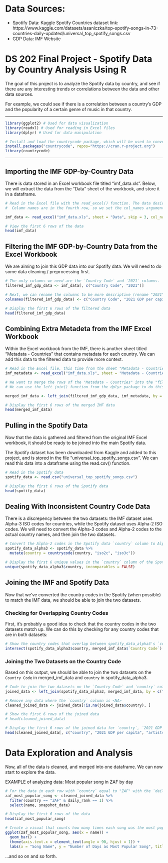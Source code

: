 # Data Sources:
- Spotify Data: Kaggle Spotify Countries dataset link: https://www.kaggle.com/datasets/asaniczka/top-spotify-songs-in-73-countries-daily-updated/universal_top_spotify_songs.csv
- GDP Data: IMF Website

# DS 202 Final Project - Spotify Data by Country Analysis Using R
The goal of this project is to analyze the Spotify data by country, and see if there are any interesting trends or correlations between the data and other data sources. 

For example, we could see if there is a correlation between a country's GDP and the popularity of a certain genre of music in that country.

---

```r
library(ggplot2) # Used for data visualization
library(readxl) # Used for reading in Excel files
library(dplyr) # Used for data manipulation

# Install and load the countrycode package, which will be used to convert between country codes (why this is needed is explained later in the project)
install.packages("countrycode", repos="https://cran.r-project.org")
library(countrycode)
```

---

## Importing the IMF GDP-by-Country Data
There is data stored in an Excel workbook file titled "imf_data.xls". Below, we will extract the data from the "Data" sheet of the workbook, and store it in a dataframe.

```r

# Read in the Excel file with the read_excel() function. The data desired is in the "Data" sheet. The first three rows are info for the user, so we skip them.
#  Column names are in the fourth row, so we set the col_names argument to TRUE.

imf_data <- read_excel("imf_data.xls", sheet = "Data", skip = 3, col_names = TRUE)

# View the first 6 rows of the data
head(imf_data)

```

## Filtering the IMF GDP-by-Country Data from the Excel Workbook
We are aiming to join this GDP data into our Spotify data. We will need to do some data cleaning / preprocessing first.

```r
# The only columns we need are the `Country Code` and `2021` columns.
filtered_imf_gdp_data <- imf_data[, c("Country Code", "2021")]

# Next, we can rename the columns to be more descriptive (rename "2021" to "2021 GDP per capita")
colnames(filtered_imf_gdp_data) <- c("Country Code", "2021 GDP per capita")

# Display the first 6 rows of the filtered data
head(filtered_imf_gdp_data)
```

## Combining Extra Metadeta from the IMF Excel Workbook
Within the Excel workbook from the IMF, there is another sheet titled "Metadata - Countries" that contains metadata for each country. We can add this data to the filtered data to provide more context.

```r
# Read in the Excel file, this time from the sheet "Metadata - Countries"
imf_metadata <- read_excel("imf_data.xls", sheet = "Metadata - Countries")

# We want to merge the rows of the "Metadata - Countries" into the "filtered_imf_data" dataframe based on the "Country Code" column.
# We can use the left_join() function from the dplyr package to do this.

merged_imf_data <- left_join(filtered_imf_gdp_data, imf_metadata, by = "Country Code")

# Display the first 6 rows of the merged IMF data
head(merged_imf_data)
```


## Pulling in the Spotify Data
Now that the data is gathered and filtered from the original IMF Excel workbook, it should be ready to be joined into the main Spotify data.

The Spotify dataset has been downloaded from Kaggle and added to this project, and is stored in the file "universal_top_spotify_songs.csv". We can read this data into a dataframe using the read.csv() function.

```r
# Read in the Spotify data
spotify_data <- read.csv("universal_top_spotify_songs.csv")

# Display the first 6 rows of the Spotify data
head(spotify_data)
```


## Dealing With Inconsistent Country Code Data
There is a discrepency between the two datasets: the IMF dataset uses Alpha-3 ISO codes for countries, while the Spotify dataset uses Alpha-2 ISO codes. We will need to convert the Alpha-3 codes and Alpha-2 codes to the actual country names, and then join the two datasets.

```r

# Convert the Alpha-2 codes in the Spotify data `country` column to Alpha-3 codes to match the IMF data in a new dataframe copy of the Spotify data
spotify_data_alpha3 <- spotify_data %>%
  mutate(country = countrycode(country, "iso2c", "iso3c"))

# Display the first 6 unique values in the `country` column of the Spotify data that aren't <NA>
unique(spotify_data_alpha3$country, incomparables = FALSE)
```


## Joining the IMF and Spotify Data
Now that we've converted the country codes in the Spotify (when possible) to match the IMF data, we should be able to join the two datasets.


### Checking for Overlapping Country Codes
First, it's probably a good idea to check that the country codes in the two datasets match up. We can do this by checking for any country codes that are in both datasets:
```r

# Show the country codes that overlap between spotify_data_alpha3's `country` column and merged_imf_data's `Country Code` column
intersect(spotify_data_alpha3$country, merged_imf_data$`Country Code`)

```

### Joining the Two Datasets on the Country Code
Based on this output, we should be able to join the two datasets on the `Country Code` in  merged_imf_data and `country` in spotify_data_alpha3.

```r
# Code to join the two datasets on the `Country Code` and `country` columns, and store the result in a new dataframe called `joined_data`.
joined_data <- left_join(spotify_data_alpha3, merged_imf_data, by = c("country" = "Country Code"))

# Remove any data where the `country` column is <NA>
cleaned_joined_data <- joined_data[!is.na(joined_data$country), ]

# Show the first 6 rows of the joined data
# head(cleaned_joined_data)

# Display the first 6 rows of the joined data for `country`, `2021 GDP per capita` and `artists` columns to show that the join merged the data correctly
head(cleaned_joined_data[, c("country", "2021 GDP per capita", "artists")])
```




<!-- End of Data Cleaning and Preprocessing -->
---------------------------------------------------------------------------------------------------------------------------------------------------------------------------------------
<!-- Beginning of Data Exploration and Analysis -->

# Data Exploration and Analysis
Now, all of the data is cleaned, and merged into one dataframe. We can now start to explore the data.

EXAMPLE of analyzing data: Most popular song in ZAF by day
  
```r
# For the data in each row with `country` equal to "ZAF" with the `daily rank` column equal to 1, show the `name` and `snapshot_date` column
zaf_most_popular_song <- cleaned_joined_data %>%
  filter(country == "ZAF" & daily_rank == 1) %>%
  select(name, snapshot_date)

# Display the first 6 rows of the data
head(zaf_most_popular_song)

# Create a visual that counts how many times each song was the most popular song in ZAF
ggplot(zaf_most_popular_song, aes(x = name)) +
  geom_bar() +
  theme(axis.text.x = element_text(angle = 90, hjust = 1)) +
  labs(x = "Song Name", y = "Number of Days as Most Popular Song", title = "Most Popular Song in ZAF by Day")
```

...and so on and so forth.
